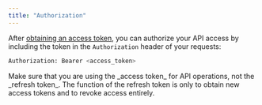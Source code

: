 ```yaml
---
title: "Authorization"
---
```


After [obtaining an access token](/auth/flow), you can authorize your API access 
by including the token in the `Authorization` header of your requests:

```bash
Authorization: Bearer <access_token>
```

<Warning>
Make sure that you are using the _access token_ for API operations, not the _refresh token_. 
The function of the refresh token is only to obtain new access tokens and to revoke access entirely.
</Warning>
